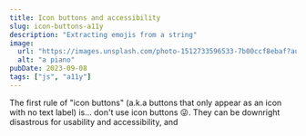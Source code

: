 ```yaml
---
title: Icon buttons and accessibility
slug: icon-buttons-a11y
description: "Extracting emojis from a string"
image:
  url: "https://images.unsplash.com/photo-1512733596533-7b00ccf8ebaf?auto=format&fit=crop&w=800&q=60"
  alt: "a piano"
pubDate: 2023-09-08
tags: ["js", "a11y"]
---
```


The first rule of "icon buttons" (a.k.a buttons that only appear as an icon with no text label) is... don't use icon buttons 😜. They can be downright disastrous for usability and accessibility, and  
